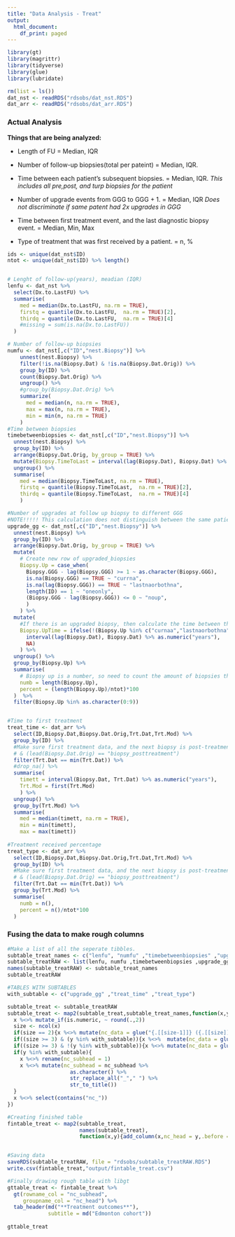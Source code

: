 ```yaml
---
title: "Data Analysis - Treat"
output:
  html_document:
    df_print: paged
---
```


```r
library(gt)
library(magrittr)
library(tidyverse)
library(glue)
library(lubridate)
```

```r
rm(list = ls())
dat_nst <- readRDS("rdsobs/dat_nst.RDS")
dat_arr <- readRDS("rdsobs/dat_arr.RDS")
```

### Actual Analysis

**Things that are being analyzed:**

-   Length of FU = Median, IQR

-   Number of follow-up biopsies(total per pateint) = Median, IQR.

-   Time between each patient's subsequent biopsies. = Median, IQR. *This includes all pre,post, and turp biopsies for the patient*

-   Number of upgrade events from GGG to GGG + 1. = Median, IQR *Does not discriminate if same patent had 2x upgrades in GGG*

-   Time between first treatment event, and the last diagnostic biopsy event. = Median, Min, Max

-   Type of treatment that was first received by a patient. = n, %

```r
ids <- unique(dat_nst$ID)
ntot <- unique(dat_nst$ID) %>% length()


# Lenght of follow-up(years), meadian (IQR)
lenfu <- dat_nst %>% 
  select(Dx.to.LastFU) %>% 
  summarise(
    med = median(Dx.to.LastFU, na.rm = TRUE),
    firstq = quantile(Dx.to.LastFU,  na.rm = TRUE)[2],
    thirdq = quantile(Dx.to.LastFU,  na.rm = TRUE)[4]
    #missing = sum(is.na(Dx.to.LastFU))
  ) 

# Number of follow-up biopsies
numfu <- dat_nst[,c("ID","nest.Biopsy")] %>% 
    unnest(nest.Biopsy) %>% 
    filter(!is.na(Biopsy.Dat) & !is.na(Biopsy.Dat.Orig)) %>%
    group_by(ID) %>% 
    count(Biopsy.Dat.Orig) %>%
    ungroup() %>% 
    #group_by(Biopsy.Dat.Orig) %>% 
    summarize(
      med = median(n, na.rm = TRUE),
      max = max(n, na.rm = TRUE),
      min = min(n, na.rm = TRUE)
    )
#Time between biopsies
timebetweenbiopsies <- dat_nst[,c("ID","nest.Biopsy")] %>% 
  unnest(nest.Biopsy) %>% 
  group_by(ID) %>%
  arrange(Biopsy.Dat.Orig, by_group = TRUE) %>% 
  mutate(Biopsy.TimeToLast = interval(lag(Biopsy.Dat), Biopsy.Dat) %>% as.numeric("years")) %>%
  ungroup() %>% 
  summarise(
    med = median(Biopsy.TimeToLast, na.rm = TRUE),
    firstq = quantile(Biopsy.TimeToLast,  na.rm = TRUE)[2],
    thirdq = quantile(Biopsy.TimeToLast,  na.rm = TRUE)[4]
    )

#Number of upgrades at follow up biopsy to different GGG
#NOTE!!!!! This calculation does not distinguish between the same patient who unerwent 2x upgrades. Please clarify with Adam if this is the expected behaviour that he wants.  
upgrade_gg <- dat_nst[,c("ID","nest.Biopsy")] %>% 
  unnest(nest.Biopsy) %>% 
  group_by(ID) %>%
  arrange(Biopsy.Dat.Orig, by_group = TRUE) %>%
  mutate(
    # Create new row of upgraded_biopsies
    Biopsy.Up = case_when(
      Biopsy.GGG - lag(Biopsy.GGG) >= 1 ~ as.character(Biopsy.GGG),
      is.na(Biopsy.GGG) == TRUE ~ "currna",
      is.na(lag(Biopsy.GGG)) == TRUE ~ "lastnaorbothna",
      length(ID) == 1 ~ "oneonly",
      (Biopsy.GGG - lag(Biopsy.GGG)) <= 0 ~ "noup",
      )
    ) %>% 
  mutate(
    #If there is an upgraded biopsy, then calculate the time between that and last biopsy
    Biopsy.UpTime = ifelse(!(Biopsy.Up %in% c("curnaa","lastnaorbothna","oneonly,","noup")),
      interval(lag(Biopsy.Dat), Biopsy.Dat) %>% as.numeric("years"),
      NA)
    ) %>% 
  ungroup() %>%
  group_by(Biopsy.Up) %>% 
  summarise(
    # Biopsy up is a number, so need to count the amount of biopsies that were upgraded.
    numb = length(Biopsy.Up),
    percent = (length(Biopsy.Up)/ntot)*100
  )  %>% 
  filter(Biopsy.Up %in% as.character(0:9))


#Time to first treatment
treat_time <- dat_arr %>%
  select(ID,Biopsy.Dat,Biopsy.Dat.Orig,Trt.Dat,Trt.Mod) %>% 
  group_by(ID) %>%
  #Make sure first treatment data, and the next biopsy is post-treatment
  # & (lead(Biopsy.Dat.Orig) == "biopsy_posttreatment")
  filter(Trt.Dat == min(Trt.Dat)) %>% 
  #drop_na() %>%
  summarise(
    timett = interval(Biopsy.Dat, Trt.Dat) %>% as.numeric("years"),
    Trt.Mod = first(Trt.Mod)
    ) %>% 
  ungroup() %>%
  group_by(Trt.Mod) %>% 
  summarise(
    med = median(timett, na.rm = TRUE),
    min = min(timett),
    max = max(timett))
  
#Treatment received percentage
treat_type <- dat_arr %>%
  select(ID,Biopsy.Dat,Biopsy.Dat.Orig,Trt.Dat,Trt.Mod) %>% 
  group_by(ID) %>%
  #Make sure first treatment data, and the next biopsy is post-treatment
  # & (lead(Biopsy.Dat.Orig) == "biopsy_posttreatment")
  filter(Trt.Dat == min(Trt.Dat)) %>% 
  group_by(Trt.Mod) %>%
  summarise(
    numb = n(),
    percent = n()/ntot*100
  )

```

### Fusing the data to make rough columns

```r
#Make a list of all the seperate tibbles. 
subtable_treat_names <- c("lenfu", "numfu" ,"timebetweenbiopsies" ,"upgrade_gg" ,"treat_time" ,"treat_type")
subtable_treatRAW <- list(lenfu, numfu ,timebetweenbiopsies ,upgrade_gg ,treat_time ,treat_type)
names(subtable_treatRAW) <- subtable_treat_names
subtable_treatRAW

#TABLES WITH SUBTABLES
with_subtable <- c("upgrade_gg" ,"treat_time" ,"treat_type")

subtable_treat <- subtable_treatRAW
subtable_treat <- map2(subtable_treat,subtable_treat_names,function(x,y){
  x %<>% mutate_if(is.numeric, ~ round(.,2))
  size <- ncol(x)
  if(size == 2){x %<>% mutate(nc_data = glue("{.[[size-1]]} ({.[[size]]})"))}
  if((size >= 3) & (y %in% with_subtable)){x %<>%  mutate(nc_data = glue("{.[[size-1]]} ({.[[size]]})"))}
  if((size >= 3) & !(y %in% with_subtable)){x %<>% mutate(nc_data = glue("{.[[size-2]]} ({.[[size-1]]} - {.[[size]]})"))}
  if(y %in% with_subtable){
    x %<>% rename(nc_subhead = 1)
    x %<>% mutate(nc_subhead = nc_subhead %>% 
                    as.character() %>% 
                    str_replace_all("_"," ") %>% 
                    str_to_title())
  }
  x %<>% select(contains("nc_"))
}) 

#Creating finished table
fintable_treat <- map2(subtable_treat,
                       names(subtable_treat),
                       function(x,y){add_column(x,nc_head = y,.before = 1)}) %>% bind_rows()


#Saving data
saveRDS(subtable_treatRAW, file = "rdsobs/subtable_treatRAW.RDS")
write.csv(fintable_treat,"output/fintable_treat.csv")
```

```r
#Finally drawing rough table with libgt
gttable_treat <- fintable_treat %>%
  gt(rowname_col = "nc_subhead",
     groupname_col = "nc_head") %>% 
  tab_header(md("**Treatment outcomes**"),
             subtitle = md("Edmonton cohort"))
  
gttable_treat

```
